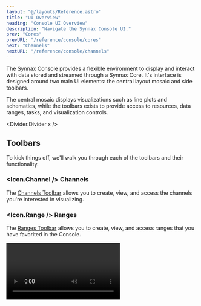 ```yaml
---
layout: "@/layouts/Reference.astro"
title: "UI Overview"
heading: "Console UI Overview"
description: "Navigate the Synnax Console UI."
prev: "Cores"
prevURL: "/reference/console/cores"
next: "Channels"
nextURL: "/reference/console/channels"
---
```



The Synnax Console provides a flexible environment to display and interact with data
stored and streamed through a Synnax Core. It's interface is designed around two main UI
elements: the central layout mosaic and side toolbars.

The central mosaic displays visualizations such as line plots and schematics, while the
toolbars exists to provide access to resources, data ranges, tasks, and visualization
controls.

<Divider.Divider x />

## Toolbars

To kick things off, we'll walk you through each of the toolbars and their functionality.

### <Icon.Channel /> Channels

The [Channels Toolbar](/reference/console/channels) allows you to create, view, and
access the channels you're interested in visualizing.

### <Icon.Range /> Ranges

The [Ranges Toolbar](/reference/console/ranges) allows you to create, view, and access
ranges that you have favorited in the Console.

<Video client:only="react" id="console/ui-overview/range-toolbar" />

### <Icon.Workspace /> Workspaces

The [Workspaces Toolbar](/reference/console/workspaces) allows you to create and view
workspaces that have been made by users in your Synnax deployment.

### <Icon.Device /> Devices

The [Devices Toolbar](/reference/driver) allows you to view and track the health of the
devices you're interested in visualizing.

### <Icon.Task /> Tasks

The [Tasks Toolbar](/reference/driver) allows you to view, pause, and resume the current
tasks running on a Driver.

<Video client:only="react" id="console/ui-overview/task-toolbar" />

### <Icon.User /> Users

The [Users Toolbar](/reference/console/users) allows you to view and change permissions
for users in your Synnax deployment.

### <Icon.Visualize /> Visualization

The Visualization Toolbar allows you to edit the properties of
[line plots](/reference/console/line-plots), [logs](/reference/console/logs),
[schematics](/reference/console/schematics), and [tables](/reference/console/tables).

<Video client:only="react" id="console/ui-overview/visualization-toolbar" />

## Selectors

### <Icon.Workspace /> Workspace

The [Workspace Selector](/reference/console/workspaces) allows you to create and view
workspaces that you have favorited in the Console.

### <Icon.Cluster /> Core

The [Core Selector](/reference/console/cores) allows you to switch the current Core that
you are connected to and add new Cores.

<Video client:only="react" id="console/ui-overview/cluster-toolbar" />

<Divider.Divider x />

## Mosaic

Synnax can be easily manipulated to help choose the exact display you want.

You can easily open and close toolbars on Synnax:

<Video client:only="react" id="console/ui-overview/open-toolbars" />

You can close toolbars either by touching their respective icon or resizing it to the
edge:

<Video client:only="react" id="console/ui-overview/close-toolbars" />

You can also have multiple visualizations displayed at the same time:

<Video client:only="react" id="console/ui-overview/multiple-tabs" />

<Divider.Divider x />

## Getting Help

{/* prettier-ignore-start */}

The Synnax documentation website can be opened from within the Console by clicking the
<Icon.QuestionMark /> icon.

{/* prettier-ignore-end */}

<Video client:only="react" id="console/ui-overview/documentation" />

<Divider.Divider x />

## Search and Command Palette

{/* prettier-ignore-start */}

The Search and Command Palette at the top can be used to search for resources or to
activate commands. Searching for resources can be done by searching or pressing
<Icon.Keyboard.Control /> +`P` (Windows) / <Icon.Keyboard.Command /> +`P` (macOS). As an
example of searching for resources, you could search for a test range and then
automatically add it as the active range:

{/* prettier-ignore-end */}

<Video client:only="react" id="console/ui-overview/palette-search" />

{/* prettier-ignore-start */}

The Search and Command Palette can run commands by entering a `>` into the toolbar or by
pressing <Icon.Keyboard.Control />+<Icon.Keyboard.Shift />+`P` (Windows) /
<Icon.Keyboard.Command />+<Icon.Keyboard.Shift /> +`P` (macOS). This allows you to run
commands such as toggling the color theme, creating a visualization, adding a range, or
opening the documentation:

{/* prettier-ignore-end */}

<Video client:only="react" id="console/ui-overview/palette-command" />
